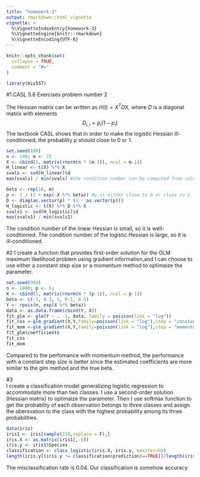 ```yaml
---
title: "homework-3"
output: rmarkdown::html_vignette
vignette: >
  %\VignetteIndexEntry{homework-3}
  %\VignetteEngine{knitr::rmarkdown}
  %\VignetteEncoding{UTF-8}
---
```


```r
knitr::opts_chunk$set(
  collapse = TRUE,
  comment = "#>"
)
```

```r
library(bis557)
```

#1.CASL 5.8 Exercises problem number 2

The Hessian matrix can be written as $H(l) = X^{T}DX$, where $D$ is a diagonal matrix with elements $$D_{i,i}=p_{i} (1-p_{i})$$
The textbook CASL shows that in order to make the logistic Hessian ill-conditioned, the probablity $p$ should close to 0 or 1.

```r
set.seed(100)
n <- 100; m <- 25
X <- cbind(1, matrix(rnorm(n * (m-1)), ncol = m-1))
H_linear <- t(X) %*% X
svals <- svd(H_linear)$d
max(svals) / min(svals) #the condition number can be computed from values

beta <- rep(10, m)
p <- 1 / (1 + exp(-X %*% beta)) #p is either close to 0 or close to 1
D <- diag(as.vector(p) * (1 - as.vector(p)))
H_logistic <- t(X) %*% D %*% X
svals1 <- svd(H_logistic)$d
max(svals1) / min(svals1)
```
The condition number of the linear Hessian is small, so it is well-conditioned.
The condition number of the logistic Hessian is large, so it is ill-conditioned.

#2
I create a function that provides first-order solution for the GLM maximum likelihood problem using gradient information,and I can choose to use either a constant step size or a momentum method to optimaize the parameter.

```r
set.seed(999)
n <- 1000; p <- 5;
X <- cbind(1, matrix(rnorm(n * (p-1)), ncol = p-1))
beta <- c(-1, 0.3, 2, 0.1, 0.5)
Y <- rpois(n, exp(X %*% beta))
data <- as.data.frame(cbind(Y, X))
fit_glm <- glm(Y ~ . -1, data, family = poisson(link = "log"))
fit_cos <-glm_gradient(X,Y,family=poisson(link = "log"),step = "constant")
fit_mom <-glm_gradient(X,Y,family=poisson(link = "log"),step = "momentum")
fit_glm$coefficients
fit_cos
fit_mom 
```

Compared to the perfomance with momentum method, the performance with a constant step size is better since the estimated coefficients are more similar to the glm method and the true beta.

#3  
I create a classification model generalizing logistic regression to accommodate more than two classes. I use a second-order solution (Hessian matrix) to optimaize the parameter. Then I use softmax function to get the probablity of each observation belongs to three classes and assign the obersvation to the class with the highest probability among its three probabilities.

```r
data(iris)
iris1 <- iris[sample(150,replace = F),]
iris.X <- as.matrix(iris1[,-5])
iris.y <- iris1$Species
classification <- class_logistic(iris.X, iris.y, maxiter=50)
length(iris.y[(iris.y != classification$prediction)==TRUE])/length(iris.y)
```

The misclassification rate is 0.04. Our classification is somehow accuracy.


